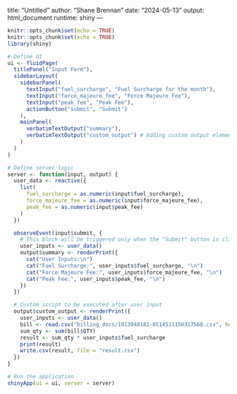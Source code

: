 title: "Untitled"
author: "Shane Brennan"
date: "2024-05-13"
output: html_document
runtime: shiny
---

```r
knitr::opts_chunk$set(echo = TRUE)
knitr::opts_chunk$set(echo = TRUE)
library(shiny)

# Define UI
ui <- fluidPage(
  titlePanel("Input Form"),
  sidebarLayout(
    sidebarPanel(
      textInput("fuel_surcharge", "Fuel Surcharge for the month"),
      textInput("force_majeure_fee", "Force Majeure Fee"),
      textInput("peak_fee", "Peak Fee"),
      actionButton("submit", "Submit")
    ),
    mainPanel(
      verbatimTextOutput("summary"),
      verbatimTextOutput("custom_output") # Adding custom output element
    )
  )
)

# Define server logic
server <- function(input, output) {
  user_data <- reactive({
    list(
      fuel_surcharge = as.numeric(input$fuel_surcharge),
      force_majeure_fee = as.numeric(input$force_majeure_fee),
      peak_fee = as.numeric(input$peak_fee)
    )
  })

  observeEvent(input$submit, {
    # This block will be triggered only when the "Submit" button is clicked
    user_inputs <- user_data()
    output$summary <- renderPrint({
      cat("User Inputs:\n")
      cat("Fuel Surcharge:", user_inputs$fuel_surcharge, "\n")
      cat("Force Majeure Fee:", user_inputs$force_majeure_fee, "\n")
      cat("Peak Fee:", user_inputs$peak_fee, "\n")
    })
  })

  # Custom script to be executed after user input
  output$custom_output <- renderPrint({
    user_inputs <- user_data()
    bill <- read.csv("billing_docs/1013048181-6514511150317568.csv", head=TRUE, sep=",")  # 17 - 28 feb
    sum_qty <- sum(bill$QTY)
    result <- sum_qty * user_inputs$fuel_surcharge
    print(result)
    write.csv(result, file = "result.csv")
  })
}

# Run the application
shinyApp(ui = ui, server = server)


```